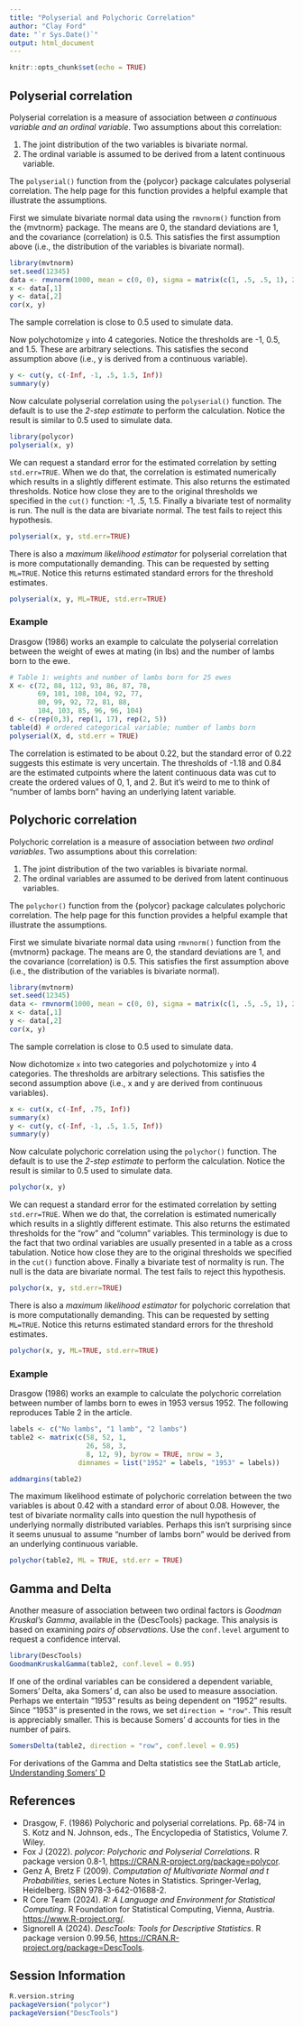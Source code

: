 ```yaml
---
title: "Polyserial and Polychoric Correlation"
author: "Clay Ford"
date: "`r Sys.Date()`"
output: html_document
---
```


```r
knitr::opts_chunk$set(echo = TRUE)
```

## Polyserial correlation

Polyserial correlation is a measure of association between _a continuous variable and an ordinal variable_. Two assumptions about this correlation:

1. The joint distribution of the two variables is bivariate normal.
2. The ordinal variable is assumed to be derived from a latent continuous variable. 

The `polyserial()` function from the {polycor} package calculates polyserial correlation. The help page for this function provides a helpful example that illustrate the assumptions.

First we simulate bivariate normal data using the `rmvnorm()` function from the {mvtnorm} package. The means are 0, the standard deviations are 1, and the covariance (correlation) is 0.5. This satisfies the first assumption above (i.e., the distribution of the variables is bivariate normal).

```r
library(mvtnorm)
set.seed(12345)
data <- rmvnorm(1000, mean = c(0, 0), sigma = matrix(c(1, .5, .5, 1), 2, 2))
x <- data[,1]
y <- data[,2]
cor(x, y)  
```

The sample correlation is close to 0.5 used to simulate data. 

Now polychotomize `y` into 4 categories. Notice the thresholds are -1, 0.5, and 1.5. These are arbitrary selections. This satisfies the second assumption above (i.e., y is derived from a continuous variable).

```r
y <- cut(y, c(-Inf, -1, .5, 1.5, Inf))
summary(y)
```

Now calculate polyserial correlation using the `polyserial()` function. The default is to use the _2-step estimate_ to perform the calculation. Notice the result is similar to 0.5 used to simulate data.

```r
library(polycor)
polyserial(x, y)
```
  
We can request a standard error for the estimated correlation by setting `std.err=TRUE`. When we do that, the correlation is estimated numerically which results in a slightly different estimate. This also returns the estimated thresholds. Notice how close they are to the original thresholds we specified in the `cut()` function: -1, .5, 1.5. Finally a bivariate test of normality is run. The null is the data are bivariate normal. The test fails to reject this hypothesis. 

```r
polyserial(x, y, std.err=TRUE) 
```

There is also a _maximum likelihood estimator_ for polyserial correlation that is more computationally demanding. This can be requested by setting `ML=TRUE`. Notice this returns estimated standard errors for the threshold estimates.

```r
polyserial(x, y, ML=TRUE, std.err=TRUE) 
```

### Example

Drasgow (1986) works an example to calculate the polyserial correlation between the weight of ewes at mating (in lbs) and the number of lambs born to the ewe. 

```r
# Table 1: weights and number of lambs born for 25 ewes
X <- c(72, 88, 112, 93, 86, 87, 78, 
       69, 101, 108, 104, 92, 77,
       80, 99, 92, 72, 81, 88,
       104, 103, 85, 96, 96, 104)
d <- c(rep(0,3), rep(1, 17), rep(2, 5))
table(d) # ordered categorical variable; number of lambs born
polyserial(X, d, std.err = TRUE)
```

The correlation is estimated to be about 0.22, but the standard error of 0.22 suggests this estimate is very uncertain. The thresholds of -1.18 and 0.84 are the estimated cutpoints where the latent continuous data was cut to create the ordered values of 0, 1, and 2. But it's weird to me to think of "number of lambs born" having an underlying latent variable. 

## Polychoric correlation

Polychoric correlation is a measure of association between _two ordinal variables_. Two assumptions about this correlation:

1. The joint distribution of the two variables is bivariate normal.
2. The ordinal variables are assumed to be derived from latent continuous variables. 

The `polychor()` function from the {polycor} package calculates polychoric correlation. The help page for this function provides a helpful example that illustrate the assumptions.

First we simulate bivariate normal data using `rmvnorm()` function from the {mvtnorm} package. The means are 0, the standard deviations are 1, and the covariance (correlation) is 0.5. This satisfies the first assumption above (i.e., the distribution of the variables is bivariate normal).

```r
library(mvtnorm)
set.seed(12345)
data <- rmvnorm(1000, mean = c(0, 0), sigma = matrix(c(1, .5, .5, 1), 2, 2))
x <- data[,1]
y <- data[,2]
cor(x, y)  
```

The sample correlation is close to 0.5 used to simulate data. 

Now dichotomize `x` into two categories and polychotomize `y` into 4 categories. The thresholds are arbitrary selections. This satisfies the second assumption above (i.e., x and y are derived from continuous variables).

```r
x <- cut(x, c(-Inf, .75, Inf))
summary(x)
y <- cut(y, c(-Inf, -1, .5, 1.5, Inf))
summary(y)
```

Now calculate polychoric correlation using the `polychor()` function. The default is to use the _2-step estimate_ to perform the calculation. Notice the result is similar to 0.5 used to simulate data.

```r
polychor(x, y)
```

We can request a standard error for the estimated correlation by setting `std.err=TRUE`. When we do that, the correlation is estimated numerically which results in a slightly different estimate. This also returns the estimated thresholds for the "row" and "column" variables. This terminology is due to the fact that two ordinal variables are usually presented in a table as a cross tabulation. Notice how close they are to the original thresholds we specified in the `cut()` function above. Finally a bivariate test of normality is run. The null is the data are bivariate normal. The test fails to reject this hypothesis. 

```r
polychor(x, y, std.err=TRUE) 
```

There is also a _maximum likelihood estimator_ for polychoric correlation that is more computationally demanding. This can be requested by setting `ML=TRUE`. Notice this returns estimated standard errors for the threshold estimates.

```r
polychor(x, y, ML=TRUE, std.err=TRUE) 
```

### Example

Drasgow (1986) works an example to calculate the polychoric correlation between number of lambs born to ewes in 1953 versus 1952. The following reproduces Table 2 in the article.

```r
labels <- c("No lambs", "1 lamb", "2 lambs")
table2 <- matrix(c(58, 52, 1,
                   26, 58, 3,
                   8, 12, 9), byrow = TRUE, nrow = 3,
                 dimnames = list("1952" = labels, "1953" = labels))

addmargins(table2)
```

The maximum likelihood estimate of polychoric correlation between the two variables is about 0.42 with a standard error of about 0.08. However, the test of bivariate normality calls into question the null hypothesis of underlying normally distributed variables. Perhaps this isn't surprising since it seems unusual to assume "number of lambs born" would be derived from an underlying continuous variable. 

```r
polychor(table2, ML = TRUE, std.err = TRUE) 
```

## Gamma and Delta

Another measure of association between two ordinal factors is _Goodman Kruskal's Gamma_, available in the {DescTools} package. This analysis is based on examining _pairs of observations_. Use the `conf.level` argument to request a confidence interval.

```r
library(DescTools)
GoodmanKruskalGamma(table2, conf.level = 0.95)
```

If one of the ordinal variables can be considered a dependent variable, Somers' Delta, aka Somers' d, can also be used to measure association. Perhaps we entertain "1953" results as being dependent on "1952" results. Since "1953" is presented in the rows, we set `direction = "row"`. This result is appreciably smaller. This is because Somers' d accounts for ties in the number of pairs. 

```r
SomersDelta(table2, direction = "row", conf.level = 0.95)
```

For derivations of the Gamma and Delta statistics see the StatLab article, [Understanding Somers' D](https://library.virginia.edu/data/articles/understanding-somers-d)

## References

- Drasgow, F. (1986) Polychoric and polyserial correlations. Pp. 68-74 in S. Kotz and N. Johnson, eds., The Encyclopedia of Statistics, Volume 7. Wiley.
- Fox J (2022). _polycor: Polychoric and Polyserial Correlations_. R package version 0.8-1, <https://CRAN.R-project.org/package=polycor>.
- Genz A, Bretz F (2009). _Computation of Multivariate Normal and t Probabilities_, series Lecture Notes in Statistics. Springer-Verlag, Heidelberg. ISBN 978-3-642-01688-2.
-  R Core Team (2024). _R: A Language and Environment for Statistical Computing_. R Foundation for Statistical Computing, Vienna, Austria. <https://www.R-project.org/>.
- Signorell A (2024). _DescTools: Tools for Descriptive Statistics_. R package version 0.99.56, <https://CRAN.R-project.org/package=DescTools>.

## Session Information

```r
R.version.string
packageVersion("polycor")
packageVersion("DescTools")
```

